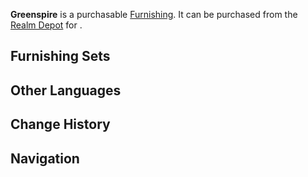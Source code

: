 {{Furnishing Infobox
|id             = 372323
|image          = Item Greenspire.png
|category       = Landform
|subcategory    = Tree
|rarity         = 3
|adeptal_energy = 20
|load           = 100
|reduced_load   = 100
|description    = A tall arbor with unique crown that resembles leaping verdant flame.<br />It is said that [[Yoimiya|the Queen of the Summer Festival]] herself received inspiration upon hearing how the children described this plant, working on light green fireworks. Perhaps it is just a coincidence, but the ore that can be found near this species can be ground down to make verdant flames rocket into the sky.
|source1        = [[Realm Depot]]
}}
'''Greenspire''' is a purchasable [[Furnishing]]. It can be purchased from the [[Realm Depot]] for {{Item|Realm Currency|30|x=80}}.

==Furnishing Sets==
{{Craft Usage}}

==Other Languages==
{{Other Languages
|en      = Greenspire
|zhs     = 浅葱上旋
|zhs_rm  = Qiǎn Cōng Shàng Xuán
|zht     = 淺蔥上旋
|zht_rm  = Qiǎn Cōng Shàng Xuán
|zh_tl   = Blue-Green Rising Spiral
|ja      = 浅葱上旋
|ja_rm   = Asagi Jousen
|ja_tl   = Blue-Green Rising Spiral
|ko      = 회전 연파 교목
|ko_rm   = 
|ko_tl   = 
|es      = Verdor ascendente
|es_tl   = Rising Greenness
|fr      = Spirale bleu-vert
|fr_tl   = Blue-Green Spiral
|ru      = Зелёный вихрь
|ru_tl   = 
|th      = ร่มเงาแห่งแมกไม้สีฟ้าอมเขียว
|th_rm   = 
|th_tl   = 
|vi      = Lửa Xanh
|vi_tl   = 
|de      = Grünzwirbel
|de_tl   = Green Twist
|id      = Tunas Hijau yang Subur
|id_tl   = Fertile Green Sapling
|pt      = Espiral Verde
|pt_tl   = 
}}

==Change History==
{{Change History|2.2}}

==Navigation==
{{Furnishing Navbox/Exterior|Landform}}